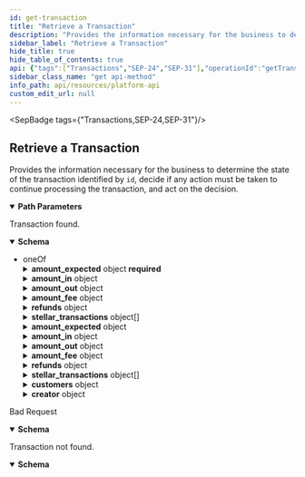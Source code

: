 ```yaml
---
id: get-transaction
title: "Retrieve a Transaction"
description: "Provides the information necessary for the business to determine the state of the transaction identified by `id`, decide if any action must be taken to continue processing the transaction, and act on the decision."
sidebar_label: "Retrieve a Transaction"
hide_title: true
hide_table_of_contents: true
api: {"tags":["Transactions","SEP-24","SEP-31"],"operationId":"getTransaction","description":"Provides the information necessary for the business to determine the state of the transaction identified by `id`, decide if any action must be taken to continue processing the transaction, and act on the decision.","parameters":[{"in":"path","name":"id","required":true,"schema":{"type":"string"}}],"responses":{"200":{"description":"Transaction found.","content":{"application/json":{"schema":{"oneOf":[{"type":"object","required":["id","sep","kind","status","amount_expected","destination_account","started_at"],"properties":{"id":{"type":"string"},"sep":{"type":"string","enum":["24"]},"kind":{"type":"string","enum":["deposit","withdrawal"]},"status":{"type":"string","description":"Possible status value for SEP-24 transactions","enum":["incomplete","completed","refunded","expired","error","pending_stellar","pending_external","pending_user_transfer_start","pending_user_transfer_complete","pending_anchor","pending_trust","pending_user","no_market","too_small","too_large"],"title":"StatusSEP24"},"amount_expected":{"type":"object","required":["amount","asset"],"properties":{"amount":{"type":"string"},"asset":{"type":"string"}},"title":"Amount"},"amount_in":{"type":"object","required":["amount","asset"],"properties":{"amount":{"type":"string"},"asset":{"type":"string"}},"title":"Amount"},"amount_out":{"type":"object","required":["amount","asset"],"properties":{"amount":{"type":"string"},"asset":{"type":"string"}},"title":"Amount"},"amount_fee":{"type":"object","required":["amount","asset"],"properties":{"amount":{"type":"string"},"asset":{"type":"string"}},"title":"Amount"},"started_at":{"type":"string","format":"date-time"},"updated_at":{"type":"string","format":"date-time"},"completed_at":{"type":"string","format":"date-time"},"transfer_received_at":{"type":"string","format":"date-time"},"message":{"type":"string"},"refunds":{"type":"object","properties":{"amount_refunded":{"type":"object","required":["amount","asset"],"properties":{"amount":{"type":"string"},"asset":{"type":"string"}},"title":"Amount"},"amount_fee":{"type":"object","required":["amount","asset"],"properties":{"amount":{"type":"string"},"asset":{"type":"string"}},"title":"Amount"},"payments":{"type":"array","items":{"type":"object","properties":{"id":{"type":"string"},"id_type":{"type":"string","enum":["stellar","external"]},"amount":{"type":"object","required":["amount","asset"],"properties":{"amount":{"type":"string"},"asset":{"type":"string"}},"title":"Amount"},"fee":{"type":"object","required":["amount","asset"],"properties":{"amount":{"type":"string"},"asset":{"type":"string"}},"title":"Amount"},"requested_at":{"type":"string","format":"date-time"},"refunded_at":{"type":"string","format":"date-time"}}}}},"title":"Refunds"},"stellar_transactions":{"type":"array","items":{"type":"object","required":["id","created_at","envelope","payments"],"properties":{"id":{"type":"string","description":"The ID of the transaction in the Stellar network."},"memo":{"type":"string","description":"The memo of the transaction in the Stellar network."},"memo_type":{"type":"string","description":"The memo type of the transaction in the Stellar network. Should be present if memo is not null.","enum":["text","hash","id"]},"created_at":{"type":"string","format":"date-time","description":"The time the transaction was registered in the Stellar network."},"envelope":{"type":"string","description":"The transaction envelope, containing all the transaction information."},"payments":{"type":"array","items":{"type":"object","required":["id","payment_type","source_account","destination_account","amount"],"properties":{"id":{"type":"string","description":"The ID of the payment in the Stellar Network."},"payment_type":{"type":"string","description":"The type of payment in the Stellar Network.","enum":["payment","path_payment"],"default":"payment"},"source_account":{"type":"string","description":"The account being debited in the Stellar Network."},"destination_account":{"type":"string","description":"The account being credited in the Stellar Network."},"amount":{"type":"object","required":["amount","asset"],"properties":{"amount":{"type":"string"},"asset":{"type":"string"}},"title":"Amount"}}}}},"title":"StellarTransaction"}},"source_account":{"type":"string"},"destination_account":{"type":"string"},"external_transaction_id":{"type":"string"},"memo":{"type":"string"},"memo_type":{"type":"string","description":"The memo type of the transaction in the Stellar network. Should be present if memo is not null.","enum":["text id hash"],"title":"MemoType"}},"title":"TransactionSEP24"},{"type":"object","required":["id","sep","kind","status","started_at"],"properties":{"id":{"type":"string"},"sep":{"type":"string","enum":["31"]},"kind":{"type":"string","enum":["receive"]},"status":{"type":"string","description":"Possible status value for SEP-31 transactions","enum":["incomplete","completed","refunded","expired","error","pending_stellar","pending_external","pending_sender","pending_receiver","pending_transaction_info_update","pending_customer_info_update"],"title":"StatusSEP31"},"amount_expected":{"type":"object","required":["amount","asset"],"properties":{"amount":{"type":"string"},"asset":{"type":"string"}},"title":"Amount"},"amount_in":{"type":"object","required":["amount","asset"],"properties":{"amount":{"type":"string"},"asset":{"type":"string"}},"title":"Amount"},"amount_out":{"type":"object","required":["amount","asset"],"properties":{"amount":{"type":"string"},"asset":{"type":"string"}},"title":"Amount"},"amount_fee":{"type":"object","required":["amount","asset"],"properties":{"amount":{"type":"string"},"asset":{"type":"string"}},"title":"Amount"},"quote_id":{"type":"string"},"started_at":{"type":"string","format":"date-time"},"updated_at":{"type":"string","format":"date-time"},"completed_at":{"type":"string","format":"date-time"},"transfer_received_at":{"type":"string","format":"date-time"},"message":{"type":"string"},"refunds":{"type":"object","properties":{"amount_refunded":{"type":"object","required":["amount","asset"],"properties":{"amount":{"type":"string"},"asset":{"type":"string"}},"title":"Amount"},"amount_fee":{"type":"object","required":["amount","asset"],"properties":{"amount":{"type":"string"},"asset":{"type":"string"}},"title":"Amount"},"payments":{"type":"array","items":{"type":"object","properties":{"id":{"type":"string"},"id_type":{"type":"string","enum":["stellar","external"]},"amount":{"type":"object","required":["amount","asset"],"properties":{"amount":{"type":"string"},"asset":{"type":"string"}},"title":"Amount"},"fee":{"type":"object","required":["amount","asset"],"properties":{"amount":{"type":"string"},"asset":{"type":"string"}},"title":"Amount"},"requested_at":{"type":"string","format":"date-time"},"refunded_at":{"type":"string","format":"date-time"}}}}},"title":"Refunds"},"stellar_transactions":{"type":"array","items":{"type":"object","required":["id","created_at","envelope","payments"],"properties":{"id":{"type":"string","description":"The ID of the transaction in the Stellar network."},"memo":{"type":"string","description":"The memo of the transaction in the Stellar network."},"memo_type":{"type":"string","description":"The memo type of the transaction in the Stellar network. Should be present if memo is not null.","enum":["text","hash","id"]},"created_at":{"type":"string","format":"date-time","description":"The time the transaction was registered in the Stellar network."},"envelope":{"type":"string","description":"The transaction envelope, containing all the transaction information."},"payments":{"type":"array","items":{"type":"object","required":["id","payment_type","source_account","destination_account","amount"],"properties":{"id":{"type":"string","description":"The ID of the payment in the Stellar Network."},"payment_type":{"type":"string","description":"The type of payment in the Stellar Network.","enum":["payment","path_payment"],"default":"payment"},"source_account":{"type":"string","description":"The account being debited in the Stellar Network."},"destination_account":{"type":"string","description":"The account being credited in the Stellar Network."},"amount":{"type":"object","required":["amount","asset"],"properties":{"amount":{"type":"string"},"asset":{"type":"string"}},"title":"Amount"}}}}},"title":"StellarTransaction"}},"external_transaction_id":{"type":"string"},"customers":{"type":"object","description":"The Identification info of the sending and receiving customers. If they were created through [SEP-12](https://stellar.org/protocol/sep-12),\nthis object should contain the SEP-12 customer `id`. Otherwise, the `account` address of the customer.\n","properties":{"sender":{"type":"object","description":"StellarId's are objects that identify end-users and SEP-31 Sending Anchors, but not SEP-31 Receiving Anchors.\n\nFor a SEP-12 customer, the `id` field should be sufficient to fully identify the customer in the business' Backend.\n\nFor a SEP-31 Sending Anchor, the `account` field should be used.\n","properties":{"id":{"type":"string","description":"The `id` of the customer registered through SEP-12."},"account":{"type":"string","description":"Either the Stellar account or Muxed account address of the on-chain entity."}},"title":"StellarId"},"receiver":{"type":"object","description":"StellarId's are objects that identify end-users and SEP-31 Sending Anchors, but not SEP-31 Receiving Anchors.\n\nFor a SEP-12 customer, the `id` field should be sufficient to fully identify the customer in the business' Backend.\n\nFor a SEP-31 Sending Anchor, the `account` field should be used.\n","properties":{"id":{"type":"string","description":"The `id` of the customer registered through SEP-12."},"account":{"type":"string","description":"Either the Stellar account or Muxed account address of the on-chain entity."}},"title":"StellarId"}}},"creator":{"type":"object","description":"StellarId's are objects that identify end-users and SEP-31 Sending Anchors, but not SEP-31 Receiving Anchors.\n\nFor a SEP-12 customer, the `id` field should be sufficient to fully identify the customer in the business' Backend.\n\nFor a SEP-31 Sending Anchor, the `account` field should be used.\n","properties":{"id":{"type":"string","description":"The `id` of the customer registered through SEP-12."},"account":{"type":"string","description":"Either the Stellar account or Muxed account address of the on-chain entity."}},"title":"StellarId"}},"title":"TransactionSEP31"}]}}}},"400":{"description":"Bad Request","content":{"application/json":{"schema":{"type":"object","properties":{"error":{"type":"string"},"id":{"type":"string"}},"required":["error"],"title":"Error"}}}},"404":{"description":"Transaction not found.","content":{"application/json":{"schema":{"type":"object","properties":{"error":{"type":"string"},"id":{"type":"string"}},"required":["error"],"title":"Error"}}}}},"method":"get","path":"/transactions/{id}","info":{"version":"2.0.0","title":"Platform API"},"postman":{"name":"Retrieve a Transaction","description":{"content":"Provides the information necessary for the business to determine the state of the transaction identified by `id`, decide if any action must be taken to continue processing the transaction, and act on the decision.","type":"text/plain"},"url":{"path":["transactions",":id"],"host":["{{baseUrl}}"],"query":[],"variable":[{"disabled":false,"description":{"content":"(Required) ","type":"text/plain"},"type":"any","value":"","key":"id"}]},"header":[{"key":"Accept","value":"application/json"}],"method":"GET"}}
sidebar_class_name: "get api-method"
info_path: api/resources/platform-api
custom_edit_url: null
---
```



<SepBadge tags={"Transactions,SEP-24,SEP-31"}/>


## Retrieve a Transaction



Provides the information necessary for the business to determine the state of the transaction identified by `id`, decide if any action must be taken to continue processing the transaction, and act on the decision.

<details style={{"marginBottom":"1rem"}} data-collapsed={false} open={true}><summary style={{}}><strong>Path Parameters</strong></summary><div><ul><ParamsItem className={"paramsItem"} param={{"in":"path","name":"id","required":true,"schema":{"type":"string"}}}></ParamsItem></ul></div></details><div><ApiTabs><TabItem label={"200"} value={"200"}><div>

Transaction found.

</div><div><MimeTabs schemaType={"response"}><TabItem label={"application/json"} value={"application/json"}><SchemaTabs><TabItem label={"Schema"} value={"Schema"}><details style={{}} data-collapsed={false} open={true}><summary style={{"textAlign":"left"}}><strong>Schema</strong></summary><div style={{"textAlign":"left","marginLeft":"1rem"}}></div><ul style={{"marginLeft":"1rem"}}><li><span className={"badge badge--info"}>oneOf</span><SchemaTabs><TabItem label={"TransactionSEP24"} value={"0-item-properties"}><SchemaItem collapsible={false} name={"id"} required={true} schemaName={"string"} qualifierMessage={undefined} schema={{"type":"string"}}></SchemaItem><SchemaItem collapsible={false} name={"sep"} required={true} schemaName={"string"} qualifierMessage={"**Possible values:** [`24`]"} schema={{"type":"string","enum":["24"]}}></SchemaItem><SchemaItem collapsible={false} name={"kind"} required={true} schemaName={"string"} qualifierMessage={"**Possible values:** [`deposit`, `withdrawal`]"} schema={{"type":"string","enum":["deposit","withdrawal"]}}></SchemaItem><SchemaItem collapsible={false} name={"status"} required={true} schemaName={"StatusSEP24"} qualifierMessage={"**Possible values:** [`incomplete`, `completed`, `refunded`, `expired`, `error`, `pending_stellar`, `pending_external`, `pending_user_transfer_start`, `pending_user_transfer_complete`, `pending_anchor`, `pending_trust`, `pending_user`, `no_market`, `too_small`, `too_large`]"} schema={{"type":"string","description":"Possible status value for SEP-24 transactions","enum":["incomplete","completed","refunded","expired","error","pending_stellar","pending_external","pending_user_transfer_start","pending_user_transfer_complete","pending_anchor","pending_trust","pending_user","no_market","too_small","too_large"],"title":"StatusSEP24"}}></SchemaItem><SchemaItem collapsible={true} className={"schemaItem"}><details style={{}}><summary style={{}}><strong>amount_expected</strong><span style={{"opacity":"0.6"}}> object</span><strong style={{"fontSize":"var(--ifm-code-font-size)","color":"var(--openapi-required)"}}> required</strong></summary><div style={{"marginLeft":"1rem"}}><SchemaItem collapsible={false} name={"amount"} required={true} schemaName={"string"} qualifierMessage={undefined} schema={{"type":"string"}}></SchemaItem><SchemaItem collapsible={false} name={"asset"} required={true} schemaName={"string"} qualifierMessage={undefined} schema={{"type":"string"}}></SchemaItem></div></details></SchemaItem><SchemaItem collapsible={true} className={"schemaItem"}><details style={{}}><summary style={{}}><strong>amount_in</strong><span style={{"opacity":"0.6"}}> object</span></summary><div style={{"marginLeft":"1rem"}}><SchemaItem collapsible={false} name={"amount"} required={true} schemaName={"string"} qualifierMessage={undefined} schema={{"type":"string"}}></SchemaItem><SchemaItem collapsible={false} name={"asset"} required={true} schemaName={"string"} qualifierMessage={undefined} schema={{"type":"string"}}></SchemaItem></div></details></SchemaItem><SchemaItem collapsible={true} className={"schemaItem"}><details style={{}}><summary style={{}}><strong>amount_out</strong><span style={{"opacity":"0.6"}}> object</span></summary><div style={{"marginLeft":"1rem"}}><SchemaItem collapsible={false} name={"amount"} required={true} schemaName={"string"} qualifierMessage={undefined} schema={{"type":"string"}}></SchemaItem><SchemaItem collapsible={false} name={"asset"} required={true} schemaName={"string"} qualifierMessage={undefined} schema={{"type":"string"}}></SchemaItem></div></details></SchemaItem><SchemaItem collapsible={true} className={"schemaItem"}><details style={{}}><summary style={{}}><strong>amount_fee</strong><span style={{"opacity":"0.6"}}> object</span></summary><div style={{"marginLeft":"1rem"}}><SchemaItem collapsible={false} name={"amount"} required={true} schemaName={"string"} qualifierMessage={undefined} schema={{"type":"string"}}></SchemaItem><SchemaItem collapsible={false} name={"asset"} required={true} schemaName={"string"} qualifierMessage={undefined} schema={{"type":"string"}}></SchemaItem></div></details></SchemaItem><SchemaItem collapsible={false} name={"started_at"} required={true} schemaName={"date-time"} qualifierMessage={undefined} schema={{"type":"string","format":"date-time"}}></SchemaItem><SchemaItem collapsible={false} name={"updated_at"} required={false} schemaName={"date-time"} qualifierMessage={undefined} schema={{"type":"string","format":"date-time"}}></SchemaItem><SchemaItem collapsible={false} name={"completed_at"} required={false} schemaName={"date-time"} qualifierMessage={undefined} schema={{"type":"string","format":"date-time"}}></SchemaItem><SchemaItem collapsible={false} name={"transfer_received_at"} required={false} schemaName={"date-time"} qualifierMessage={undefined} schema={{"type":"string","format":"date-time"}}></SchemaItem><SchemaItem collapsible={false} name={"message"} required={false} schemaName={"string"} qualifierMessage={undefined} schema={{"type":"string"}}></SchemaItem><SchemaItem collapsible={true} className={"schemaItem"}><details style={{}}><summary style={{}}><strong>refunds</strong><span style={{"opacity":"0.6"}}> object</span></summary><div style={{"marginLeft":"1rem"}}><SchemaItem collapsible={true} className={"schemaItem"}><details style={{}}><summary style={{}}><strong>amount_refunded</strong><span style={{"opacity":"0.6"}}> object</span></summary><div style={{"marginLeft":"1rem"}}><SchemaItem collapsible={false} name={"amount"} required={true} schemaName={"string"} qualifierMessage={undefined} schema={{"type":"string"}}></SchemaItem><SchemaItem collapsible={false} name={"asset"} required={true} schemaName={"string"} qualifierMessage={undefined} schema={{"type":"string"}}></SchemaItem></div></details></SchemaItem><SchemaItem collapsible={true} className={"schemaItem"}><details style={{}}><summary style={{}}><strong>amount_fee</strong><span style={{"opacity":"0.6"}}> object</span></summary><div style={{"marginLeft":"1rem"}}><SchemaItem collapsible={false} name={"amount"} required={true} schemaName={"string"} qualifierMessage={undefined} schema={{"type":"string"}}></SchemaItem><SchemaItem collapsible={false} name={"asset"} required={true} schemaName={"string"} qualifierMessage={undefined} schema={{"type":"string"}}></SchemaItem></div></details></SchemaItem><SchemaItem collapsible={true} className={"schemaItem"}><details style={{}}><summary style={{}}><strong>payments</strong><span style={{"opacity":"0.6"}}> object[]</span></summary><div style={{"marginLeft":"1rem"}}><li><div style={{"fontSize":"var(--ifm-code-font-size)","opacity":"0.6","marginLeft":"-.5rem","paddingBottom":".5rem"}}>Array [</div></li><SchemaItem collapsible={false} name={"id"} required={false} schemaName={"string"} qualifierMessage={undefined} schema={{"type":"string"}}></SchemaItem><SchemaItem collapsible={false} name={"id_type"} required={false} schemaName={"string"} qualifierMessage={"**Possible values:** [`stellar`, `external`]"} schema={{"type":"string","enum":["stellar","external"]}}></SchemaItem><SchemaItem collapsible={true} className={"schemaItem"}><details style={{}}><summary style={{}}><strong>amount</strong><span style={{"opacity":"0.6"}}> object</span></summary><div style={{"marginLeft":"1rem"}}><SchemaItem collapsible={false} name={"amount"} required={true} schemaName={"string"} qualifierMessage={undefined} schema={{"type":"string"}}></SchemaItem><SchemaItem collapsible={false} name={"asset"} required={true} schemaName={"string"} qualifierMessage={undefined} schema={{"type":"string"}}></SchemaItem></div></details></SchemaItem><SchemaItem collapsible={true} className={"schemaItem"}><details style={{}}><summary style={{}}><strong>fee</strong><span style={{"opacity":"0.6"}}> object</span></summary><div style={{"marginLeft":"1rem"}}><SchemaItem collapsible={false} name={"amount"} required={true} schemaName={"string"} qualifierMessage={undefined} schema={{"type":"string"}}></SchemaItem><SchemaItem collapsible={false} name={"asset"} required={true} schemaName={"string"} qualifierMessage={undefined} schema={{"type":"string"}}></SchemaItem></div></details></SchemaItem><SchemaItem collapsible={false} name={"requested_at"} required={false} schemaName={"date-time"} qualifierMessage={undefined} schema={{"type":"string","format":"date-time"}}></SchemaItem><SchemaItem collapsible={false} name={"refunded_at"} required={false} schemaName={"date-time"} qualifierMessage={undefined} schema={{"type":"string","format":"date-time"}}></SchemaItem><li><div style={{"fontSize":"var(--ifm-code-font-size)","opacity":"0.6","marginLeft":"-.5rem"}}>]</div></li></div></details></SchemaItem></div></details></SchemaItem><SchemaItem collapsible={true} className={"schemaItem"}><details style={{}}><summary style={{}}><strong>stellar_transactions</strong><span style={{"opacity":"0.6"}}> object[]</span></summary><div style={{"marginLeft":"1rem"}}><li><div style={{"fontSize":"var(--ifm-code-font-size)","opacity":"0.6","marginLeft":"-.5rem","paddingBottom":".5rem"}}>Array [</div></li><SchemaItem collapsible={false} name={"id"} required={true} schemaName={"string"} qualifierMessage={undefined} schema={{"type":"string","description":"The ID of the transaction in the Stellar network."}}></SchemaItem><SchemaItem collapsible={false} name={"memo"} required={false} schemaName={"string"} qualifierMessage={undefined} schema={{"type":"string","description":"The memo of the transaction in the Stellar network."}}></SchemaItem><SchemaItem collapsible={false} name={"memo_type"} required={false} schemaName={"string"} qualifierMessage={"**Possible values:** [`text`, `hash`, `id`]"} schema={{"type":"string","description":"The memo type of the transaction in the Stellar network. Should be present if memo is not null.","enum":["text","hash","id"]}}></SchemaItem><SchemaItem collapsible={false} name={"created_at"} required={true} schemaName={"date-time"} qualifierMessage={undefined} schema={{"type":"string","format":"date-time","description":"The time the transaction was registered in the Stellar network."}}></SchemaItem><SchemaItem collapsible={false} name={"envelope"} required={true} schemaName={"string"} qualifierMessage={undefined} schema={{"type":"string","description":"The transaction envelope, containing all the transaction information."}}></SchemaItem><SchemaItem collapsible={true} className={"schemaItem"}><details style={{}}><summary style={{}}><strong>payments</strong><span style={{"opacity":"0.6"}}> object[]</span><strong style={{"fontSize":"var(--ifm-code-font-size)","color":"var(--openapi-required)"}}> required</strong></summary><div style={{"marginLeft":"1rem"}}><li><div style={{"fontSize":"var(--ifm-code-font-size)","opacity":"0.6","marginLeft":"-.5rem","paddingBottom":".5rem"}}>Array [</div></li><SchemaItem collapsible={false} name={"id"} required={true} schemaName={"string"} qualifierMessage={undefined} schema={{"type":"string","description":"The ID of the payment in the Stellar Network."}}></SchemaItem><SchemaItem collapsible={false} name={"payment_type"} required={true} schemaName={"string"} qualifierMessage={"**Possible values:** [`payment`, `path_payment`]"} schema={{"type":"string","description":"The type of payment in the Stellar Network.","enum":["payment","path_payment"],"default":"payment"}}></SchemaItem><SchemaItem collapsible={false} name={"source_account"} required={true} schemaName={"string"} qualifierMessage={undefined} schema={{"type":"string","description":"The account being debited in the Stellar Network."}}></SchemaItem><SchemaItem collapsible={false} name={"destination_account"} required={true} schemaName={"string"} qualifierMessage={undefined} schema={{"type":"string","description":"The account being credited in the Stellar Network."}}></SchemaItem><SchemaItem collapsible={true} className={"schemaItem"}><details style={{}}><summary style={{}}><strong>amount</strong><span style={{"opacity":"0.6"}}> object</span><strong style={{"fontSize":"var(--ifm-code-font-size)","color":"var(--openapi-required)"}}> required</strong></summary><div style={{"marginLeft":"1rem"}}><SchemaItem collapsible={false} name={"amount"} required={true} schemaName={"string"} qualifierMessage={undefined} schema={{"type":"string"}}></SchemaItem><SchemaItem collapsible={false} name={"asset"} required={true} schemaName={"string"} qualifierMessage={undefined} schema={{"type":"string"}}></SchemaItem></div></details></SchemaItem><li><div style={{"fontSize":"var(--ifm-code-font-size)","opacity":"0.6","marginLeft":"-.5rem"}}>]</div></li></div></details></SchemaItem><li><div style={{"fontSize":"var(--ifm-code-font-size)","opacity":"0.6","marginLeft":"-.5rem"}}>]</div></li></div></details></SchemaItem><SchemaItem collapsible={false} name={"source_account"} required={false} schemaName={"string"} qualifierMessage={undefined} schema={{"type":"string"}}></SchemaItem><SchemaItem collapsible={false} name={"destination_account"} required={true} schemaName={"string"} qualifierMessage={undefined} schema={{"type":"string"}}></SchemaItem><SchemaItem collapsible={false} name={"external_transaction_id"} required={false} schemaName={"string"} qualifierMessage={undefined} schema={{"type":"string"}}></SchemaItem><SchemaItem collapsible={false} name={"memo"} required={false} schemaName={"string"} qualifierMessage={undefined} schema={{"type":"string"}}></SchemaItem><SchemaItem collapsible={false} name={"memo_type"} required={false} schemaName={"MemoType"} qualifierMessage={"**Possible values:** [`text id hash`]"} schema={{"type":"string","description":"The memo type of the transaction in the Stellar network. Should be present if memo is not null.","enum":["text id hash"],"title":"MemoType"}}></SchemaItem></TabItem><TabItem label={"TransactionSEP31"} value={"1-item-properties"}><SchemaItem collapsible={false} name={"id"} required={true} schemaName={"string"} qualifierMessage={undefined} schema={{"type":"string"}}></SchemaItem><SchemaItem collapsible={false} name={"sep"} required={true} schemaName={"string"} qualifierMessage={"**Possible values:** [`31`]"} schema={{"type":"string","enum":["31"]}}></SchemaItem><SchemaItem collapsible={false} name={"kind"} required={true} schemaName={"string"} qualifierMessage={"**Possible values:** [`receive`]"} schema={{"type":"string","enum":["receive"]}}></SchemaItem><SchemaItem collapsible={false} name={"status"} required={true} schemaName={"StatusSEP31"} qualifierMessage={"**Possible values:** [`incomplete`, `completed`, `refunded`, `expired`, `error`, `pending_stellar`, `pending_external`, `pending_sender`, `pending_receiver`, `pending_transaction_info_update`, `pending_customer_info_update`]"} schema={{"type":"string","description":"Possible status value for SEP-31 transactions","enum":["incomplete","completed","refunded","expired","error","pending_stellar","pending_external","pending_sender","pending_receiver","pending_transaction_info_update","pending_customer_info_update"],"title":"StatusSEP31"}}></SchemaItem><SchemaItem collapsible={true} className={"schemaItem"}><details style={{}}><summary style={{}}><strong>amount_expected</strong><span style={{"opacity":"0.6"}}> object</span></summary><div style={{"marginLeft":"1rem"}}><SchemaItem collapsible={false} name={"amount"} required={true} schemaName={"string"} qualifierMessage={undefined} schema={{"type":"string"}}></SchemaItem><SchemaItem collapsible={false} name={"asset"} required={true} schemaName={"string"} qualifierMessage={undefined} schema={{"type":"string"}}></SchemaItem></div></details></SchemaItem><SchemaItem collapsible={true} className={"schemaItem"}><details style={{}}><summary style={{}}><strong>amount_in</strong><span style={{"opacity":"0.6"}}> object</span></summary><div style={{"marginLeft":"1rem"}}><SchemaItem collapsible={false} name={"amount"} required={true} schemaName={"string"} qualifierMessage={undefined} schema={{"type":"string"}}></SchemaItem><SchemaItem collapsible={false} name={"asset"} required={true} schemaName={"string"} qualifierMessage={undefined} schema={{"type":"string"}}></SchemaItem></div></details></SchemaItem><SchemaItem collapsible={true} className={"schemaItem"}><details style={{}}><summary style={{}}><strong>amount_out</strong><span style={{"opacity":"0.6"}}> object</span></summary><div style={{"marginLeft":"1rem"}}><SchemaItem collapsible={false} name={"amount"} required={true} schemaName={"string"} qualifierMessage={undefined} schema={{"type":"string"}}></SchemaItem><SchemaItem collapsible={false} name={"asset"} required={true} schemaName={"string"} qualifierMessage={undefined} schema={{"type":"string"}}></SchemaItem></div></details></SchemaItem><SchemaItem collapsible={true} className={"schemaItem"}><details style={{}}><summary style={{}}><strong>amount_fee</strong><span style={{"opacity":"0.6"}}> object</span></summary><div style={{"marginLeft":"1rem"}}><SchemaItem collapsible={false} name={"amount"} required={true} schemaName={"string"} qualifierMessage={undefined} schema={{"type":"string"}}></SchemaItem><SchemaItem collapsible={false} name={"asset"} required={true} schemaName={"string"} qualifierMessage={undefined} schema={{"type":"string"}}></SchemaItem></div></details></SchemaItem><SchemaItem collapsible={false} name={"quote_id"} required={false} schemaName={"string"} qualifierMessage={undefined} schema={{"type":"string"}}></SchemaItem><SchemaItem collapsible={false} name={"started_at"} required={true} schemaName={"date-time"} qualifierMessage={undefined} schema={{"type":"string","format":"date-time"}}></SchemaItem><SchemaItem collapsible={false} name={"updated_at"} required={false} schemaName={"date-time"} qualifierMessage={undefined} schema={{"type":"string","format":"date-time"}}></SchemaItem><SchemaItem collapsible={false} name={"completed_at"} required={false} schemaName={"date-time"} qualifierMessage={undefined} schema={{"type":"string","format":"date-time"}}></SchemaItem><SchemaItem collapsible={false} name={"transfer_received_at"} required={false} schemaName={"date-time"} qualifierMessage={undefined} schema={{"type":"string","format":"date-time"}}></SchemaItem><SchemaItem collapsible={false} name={"message"} required={false} schemaName={"string"} qualifierMessage={undefined} schema={{"type":"string"}}></SchemaItem><SchemaItem collapsible={true} className={"schemaItem"}><details style={{}}><summary style={{}}><strong>refunds</strong><span style={{"opacity":"0.6"}}> object</span></summary><div style={{"marginLeft":"1rem"}}><SchemaItem collapsible={true} className={"schemaItem"}><details style={{}}><summary style={{}}><strong>amount_refunded</strong><span style={{"opacity":"0.6"}}> object</span></summary><div style={{"marginLeft":"1rem"}}><SchemaItem collapsible={false} name={"amount"} required={true} schemaName={"string"} qualifierMessage={undefined} schema={{"type":"string"}}></SchemaItem><SchemaItem collapsible={false} name={"asset"} required={true} schemaName={"string"} qualifierMessage={undefined} schema={{"type":"string"}}></SchemaItem></div></details></SchemaItem><SchemaItem collapsible={true} className={"schemaItem"}><details style={{}}><summary style={{}}><strong>amount_fee</strong><span style={{"opacity":"0.6"}}> object</span></summary><div style={{"marginLeft":"1rem"}}><SchemaItem collapsible={false} name={"amount"} required={true} schemaName={"string"} qualifierMessage={undefined} schema={{"type":"string"}}></SchemaItem><SchemaItem collapsible={false} name={"asset"} required={true} schemaName={"string"} qualifierMessage={undefined} schema={{"type":"string"}}></SchemaItem></div></details></SchemaItem><SchemaItem collapsible={true} className={"schemaItem"}><details style={{}}><summary style={{}}><strong>payments</strong><span style={{"opacity":"0.6"}}> object[]</span></summary><div style={{"marginLeft":"1rem"}}><li><div style={{"fontSize":"var(--ifm-code-font-size)","opacity":"0.6","marginLeft":"-.5rem","paddingBottom":".5rem"}}>Array [</div></li><SchemaItem collapsible={false} name={"id"} required={false} schemaName={"string"} qualifierMessage={undefined} schema={{"type":"string"}}></SchemaItem><SchemaItem collapsible={false} name={"id_type"} required={false} schemaName={"string"} qualifierMessage={"**Possible values:** [`stellar`, `external`]"} schema={{"type":"string","enum":["stellar","external"]}}></SchemaItem><SchemaItem collapsible={true} className={"schemaItem"}><details style={{}}><summary style={{}}><strong>amount</strong><span style={{"opacity":"0.6"}}> object</span></summary><div style={{"marginLeft":"1rem"}}><SchemaItem collapsible={false} name={"amount"} required={true} schemaName={"string"} qualifierMessage={undefined} schema={{"type":"string"}}></SchemaItem><SchemaItem collapsible={false} name={"asset"} required={true} schemaName={"string"} qualifierMessage={undefined} schema={{"type":"string"}}></SchemaItem></div></details></SchemaItem><SchemaItem collapsible={true} className={"schemaItem"}><details style={{}}><summary style={{}}><strong>fee</strong><span style={{"opacity":"0.6"}}> object</span></summary><div style={{"marginLeft":"1rem"}}><SchemaItem collapsible={false} name={"amount"} required={true} schemaName={"string"} qualifierMessage={undefined} schema={{"type":"string"}}></SchemaItem><SchemaItem collapsible={false} name={"asset"} required={true} schemaName={"string"} qualifierMessage={undefined} schema={{"type":"string"}}></SchemaItem></div></details></SchemaItem><SchemaItem collapsible={false} name={"requested_at"} required={false} schemaName={"date-time"} qualifierMessage={undefined} schema={{"type":"string","format":"date-time"}}></SchemaItem><SchemaItem collapsible={false} name={"refunded_at"} required={false} schemaName={"date-time"} qualifierMessage={undefined} schema={{"type":"string","format":"date-time"}}></SchemaItem><li><div style={{"fontSize":"var(--ifm-code-font-size)","opacity":"0.6","marginLeft":"-.5rem"}}>]</div></li></div></details></SchemaItem></div></details></SchemaItem><SchemaItem collapsible={true} className={"schemaItem"}><details style={{}}><summary style={{}}><strong>stellar_transactions</strong><span style={{"opacity":"0.6"}}> object[]</span></summary><div style={{"marginLeft":"1rem"}}><li><div style={{"fontSize":"var(--ifm-code-font-size)","opacity":"0.6","marginLeft":"-.5rem","paddingBottom":".5rem"}}>Array [</div></li><SchemaItem collapsible={false} name={"id"} required={true} schemaName={"string"} qualifierMessage={undefined} schema={{"type":"string","description":"The ID of the transaction in the Stellar network."}}></SchemaItem><SchemaItem collapsible={false} name={"memo"} required={false} schemaName={"string"} qualifierMessage={undefined} schema={{"type":"string","description":"The memo of the transaction in the Stellar network."}}></SchemaItem><SchemaItem collapsible={false} name={"memo_type"} required={false} schemaName={"string"} qualifierMessage={"**Possible values:** [`text`, `hash`, `id`]"} schema={{"type":"string","description":"The memo type of the transaction in the Stellar network. Should be present if memo is not null.","enum":["text","hash","id"]}}></SchemaItem><SchemaItem collapsible={false} name={"created_at"} required={true} schemaName={"date-time"} qualifierMessage={undefined} schema={{"type":"string","format":"date-time","description":"The time the transaction was registered in the Stellar network."}}></SchemaItem><SchemaItem collapsible={false} name={"envelope"} required={true} schemaName={"string"} qualifierMessage={undefined} schema={{"type":"string","description":"The transaction envelope, containing all the transaction information."}}></SchemaItem><SchemaItem collapsible={true} className={"schemaItem"}><details style={{}}><summary style={{}}><strong>payments</strong><span style={{"opacity":"0.6"}}> object[]</span><strong style={{"fontSize":"var(--ifm-code-font-size)","color":"var(--openapi-required)"}}> required</strong></summary><div style={{"marginLeft":"1rem"}}><li><div style={{"fontSize":"var(--ifm-code-font-size)","opacity":"0.6","marginLeft":"-.5rem","paddingBottom":".5rem"}}>Array [</div></li><SchemaItem collapsible={false} name={"id"} required={true} schemaName={"string"} qualifierMessage={undefined} schema={{"type":"string","description":"The ID of the payment in the Stellar Network."}}></SchemaItem><SchemaItem collapsible={false} name={"payment_type"} required={true} schemaName={"string"} qualifierMessage={"**Possible values:** [`payment`, `path_payment`]"} schema={{"type":"string","description":"The type of payment in the Stellar Network.","enum":["payment","path_payment"],"default":"payment"}}></SchemaItem><SchemaItem collapsible={false} name={"source_account"} required={true} schemaName={"string"} qualifierMessage={undefined} schema={{"type":"string","description":"The account being debited in the Stellar Network."}}></SchemaItem><SchemaItem collapsible={false} name={"destination_account"} required={true} schemaName={"string"} qualifierMessage={undefined} schema={{"type":"string","description":"The account being credited in the Stellar Network."}}></SchemaItem><SchemaItem collapsible={true} className={"schemaItem"}><details style={{}}><summary style={{}}><strong>amount</strong><span style={{"opacity":"0.6"}}> object</span><strong style={{"fontSize":"var(--ifm-code-font-size)","color":"var(--openapi-required)"}}> required</strong></summary><div style={{"marginLeft":"1rem"}}><SchemaItem collapsible={false} name={"amount"} required={true} schemaName={"string"} qualifierMessage={undefined} schema={{"type":"string"}}></SchemaItem><SchemaItem collapsible={false} name={"asset"} required={true} schemaName={"string"} qualifierMessage={undefined} schema={{"type":"string"}}></SchemaItem></div></details></SchemaItem><li><div style={{"fontSize":"var(--ifm-code-font-size)","opacity":"0.6","marginLeft":"-.5rem"}}>]</div></li></div></details></SchemaItem><li><div style={{"fontSize":"var(--ifm-code-font-size)","opacity":"0.6","marginLeft":"-.5rem"}}>]</div></li></div></details></SchemaItem><SchemaItem collapsible={false} name={"external_transaction_id"} required={false} schemaName={"string"} qualifierMessage={undefined} schema={{"type":"string"}}></SchemaItem><SchemaItem collapsible={true} className={"schemaItem"}><details style={{}}><summary style={{}}><strong>customers</strong><span style={{"opacity":"0.6"}}> object</span></summary><div style={{"marginLeft":"1rem"}}><div style={{"marginTop":".5rem","marginBottom":".5rem"}}>

The Identification info of the sending and receiving customers. If they were created through [SEP-12](https://stellar.org/protocol/sep-12),
this object should contain the SEP-12 customer `id`. Otherwise, the `account` address of the customer.


</div><SchemaItem collapsible={true} className={"schemaItem"}><details style={{}}><summary style={{}}><strong>sender</strong><span style={{"opacity":"0.6"}}> object</span></summary><div style={{"marginLeft":"1rem"}}><div style={{"marginTop":".5rem","marginBottom":".5rem"}}>

StellarId's are objects that identify end-users and SEP-31 Sending Anchors, but not SEP-31 Receiving Anchors.

For a SEP-12 customer, the `id` field should be sufficient to fully identify the customer in the business' Backend.

For a SEP-31 Sending Anchor, the `account` field should be used.


</div><SchemaItem collapsible={false} name={"id"} required={false} schemaName={"string"} qualifierMessage={undefined} schema={{"type":"string","description":"The `id` of the customer registered through SEP-12."}}></SchemaItem><SchemaItem collapsible={false} name={"account"} required={false} schemaName={"string"} qualifierMessage={undefined} schema={{"type":"string","description":"Either the Stellar account or Muxed account address of the on-chain entity."}}></SchemaItem></div></details></SchemaItem><SchemaItem collapsible={true} className={"schemaItem"}><details style={{}}><summary style={{}}><strong>receiver</strong><span style={{"opacity":"0.6"}}> object</span></summary><div style={{"marginLeft":"1rem"}}><div style={{"marginTop":".5rem","marginBottom":".5rem"}}>

StellarId's are objects that identify end-users and SEP-31 Sending Anchors, but not SEP-31 Receiving Anchors.

For a SEP-12 customer, the `id` field should be sufficient to fully identify the customer in the business' Backend.

For a SEP-31 Sending Anchor, the `account` field should be used.


</div><SchemaItem collapsible={false} name={"id"} required={false} schemaName={"string"} qualifierMessage={undefined} schema={{"type":"string","description":"The `id` of the customer registered through SEP-12."}}></SchemaItem><SchemaItem collapsible={false} name={"account"} required={false} schemaName={"string"} qualifierMessage={undefined} schema={{"type":"string","description":"Either the Stellar account or Muxed account address of the on-chain entity."}}></SchemaItem></div></details></SchemaItem></div></details></SchemaItem><SchemaItem collapsible={true} className={"schemaItem"}><details style={{}}><summary style={{}}><strong>creator</strong><span style={{"opacity":"0.6"}}> object</span></summary><div style={{"marginLeft":"1rem"}}><div style={{"marginTop":".5rem","marginBottom":".5rem"}}>

StellarId's are objects that identify end-users and SEP-31 Sending Anchors, but not SEP-31 Receiving Anchors.

For a SEP-12 customer, the `id` field should be sufficient to fully identify the customer in the business' Backend.

For a SEP-31 Sending Anchor, the `account` field should be used.


</div><SchemaItem collapsible={false} name={"id"} required={false} schemaName={"string"} qualifierMessage={undefined} schema={{"type":"string","description":"The `id` of the customer registered through SEP-12."}}></SchemaItem><SchemaItem collapsible={false} name={"account"} required={false} schemaName={"string"} qualifierMessage={undefined} schema={{"type":"string","description":"Either the Stellar account or Muxed account address of the on-chain entity."}}></SchemaItem></div></details></SchemaItem></TabItem></SchemaTabs></li></ul></details></TabItem><TabItem label={"Example (from schema)"} value={"Example (from schema)"}><ResponseSamples responseExample={"{\n  \"id\": \"string\",\n  \"sep\": \"24\",\n  \"kind\": \"deposit\",\n  \"status\": \"incomplete\",\n  \"amount_expected\": {\n    \"amount\": \"string\",\n    \"asset\": \"string\"\n  },\n  \"amount_in\": {\n    \"amount\": \"string\",\n    \"asset\": \"string\"\n  },\n  \"amount_out\": {\n    \"amount\": \"string\",\n    \"asset\": \"string\"\n  },\n  \"amount_fee\": {\n    \"amount\": \"string\",\n    \"asset\": \"string\"\n  },\n  \"started_at\": \"2023-05-16T19:38:13.784Z\",\n  \"updated_at\": \"2023-05-16T19:38:13.784Z\",\n  \"completed_at\": \"2023-05-16T19:38:13.784Z\",\n  \"transfer_received_at\": \"2023-05-16T19:38:13.784Z\",\n  \"message\": \"string\",\n  \"refunds\": {\n    \"amount_refunded\": {\n      \"amount\": \"string\",\n      \"asset\": \"string\"\n    },\n    \"amount_fee\": {\n      \"amount\": \"string\",\n      \"asset\": \"string\"\n    },\n    \"payments\": [\n      {\n        \"id\": \"string\",\n        \"id_type\": \"stellar\",\n        \"amount\": {\n          \"amount\": \"string\",\n          \"asset\": \"string\"\n        },\n        \"fee\": {\n          \"amount\": \"string\",\n          \"asset\": \"string\"\n        },\n        \"requested_at\": \"2023-05-16T19:38:13.784Z\",\n        \"refunded_at\": \"2023-05-16T19:38:13.784Z\"\n      }\n    ]\n  },\n  \"stellar_transactions\": [\n    {\n      \"id\": \"string\",\n      \"memo\": \"string\",\n      \"memo_type\": \"text\",\n      \"created_at\": \"2023-05-16T19:38:13.784Z\",\n      \"envelope\": \"string\",\n      \"payments\": [\n        {\n          \"id\": \"string\",\n          \"payment_type\": \"payment\",\n          \"source_account\": \"string\",\n          \"destination_account\": \"string\",\n          \"amount\": {\n            \"amount\": \"string\",\n            \"asset\": \"string\"\n          }\n        }\n      ]\n    }\n  ],\n  \"source_account\": \"string\",\n  \"destination_account\": \"string\",\n  \"external_transaction_id\": \"string\",\n  \"memo\": \"string\",\n  \"memo_type\": \"text id hash\"\n}"} language={"json"}></ResponseSamples></TabItem></SchemaTabs></TabItem></MimeTabs></div></TabItem><TabItem label={"400"} value={"400"}><div>

Bad Request

</div><div><MimeTabs schemaType={"response"}><TabItem label={"application/json"} value={"application/json"}><SchemaTabs><TabItem label={"Schema"} value={"Schema"}><details style={{}} data-collapsed={false} open={true}><summary style={{"textAlign":"left"}}><strong>Schema</strong></summary><div style={{"textAlign":"left","marginLeft":"1rem"}}></div><ul style={{"marginLeft":"1rem"}}><SchemaItem collapsible={false} name={"error"} required={true} schemaName={"string"} qualifierMessage={undefined} schema={{"type":"string"}}></SchemaItem><SchemaItem collapsible={false} name={"id"} required={false} schemaName={"string"} qualifierMessage={undefined} schema={{"type":"string"}}></SchemaItem></ul></details></TabItem><TabItem label={"Example (from schema)"} value={"Example (from schema)"}><ResponseSamples responseExample={"{\n  \"error\": \"string\",\n  \"id\": \"string\"\n}"} language={"json"}></ResponseSamples></TabItem></SchemaTabs></TabItem></MimeTabs></div></TabItem><TabItem label={"404"} value={"404"}><div>

Transaction not found.

</div><div><MimeTabs schemaType={"response"}><TabItem label={"application/json"} value={"application/json"}><SchemaTabs><TabItem label={"Schema"} value={"Schema"}><details style={{}} data-collapsed={false} open={true}><summary style={{"textAlign":"left"}}><strong>Schema</strong></summary><div style={{"textAlign":"left","marginLeft":"1rem"}}></div><ul style={{"marginLeft":"1rem"}}><SchemaItem collapsible={false} name={"error"} required={true} schemaName={"string"} qualifierMessage={undefined} schema={{"type":"string"}}></SchemaItem><SchemaItem collapsible={false} name={"id"} required={false} schemaName={"string"} qualifierMessage={undefined} schema={{"type":"string"}}></SchemaItem></ul></details></TabItem><TabItem label={"Example (from schema)"} value={"Example (from schema)"}><ResponseSamples responseExample={"{\n  \"error\": \"string\",\n  \"id\": \"string\"\n}"} language={"json"}></ResponseSamples></TabItem></SchemaTabs></TabItem></MimeTabs></div></TabItem></ApiTabs></div>
